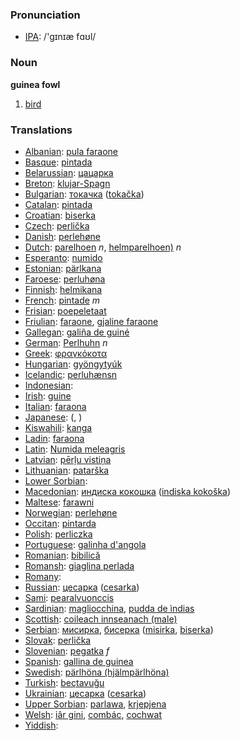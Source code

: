 === Pronunciation ===
*[[w:IPA|IPA]]: /'gɪnɪæ fɑʊl/

=== Noun ===

'''guinea fowl'''

# [[bird]]

=== Translations ===

*[[Albanian]]: [[pula faraone]]
*[[Basque]]: [[pintada]]
*[[Belarussian]]: [[цацарка]]
*[[Breton]]: [[klujar-Spagn]]
*[[Bulgarian]]: [[токачка]] ([[tokačka]])
*[[Catalan]]: [[pintada]]
*[[Croatian]]: [[biserka]]
*[[Czech]]: [[perlička]]
*[[Danish]]: [[perlehøne]]
*[[Dutch]]: [[parelhoen]] ''n'', [[helmparelhoen)]] ''n''
*[[Esperanto]]: [[numido]]
*[[Estonian]]: [[pärlkana]]
*[[Faroese]]: [[perluhøna]]
*[[Finnish]]: [[helmikana]]
*[[French]]: [[pintade]] ''m''
*[[Frisian]]: [[poepeletaat]]
*[[Friulian]]: [[faraone]], [[gjaline faraone]]
*[[Gallegan]]: [[galiña de guiné]]
*[[German]]: [[Perlhuhn]] ''n''
*[[Greek]]: [[φραγκόκοτα]] '' ''
*[[Hungarian]]: [[gyöngytyúk]]
*[[Icelandic]]: [[perluhænsn]]
*[[Indonesian]]: [[]]
*[[Irish]]: [[guine]]
*[[Italian]]: [[faraona]] '' ''
*[[Japanese]]: [[]] ([[]], )
*[[Kiswahili]]: [[kanga]]
*[[Ladin]]: [[faraona]]
*[[Latin]]: [[Numida meleagris]] '' ''
*[[Latvian]]: [[pērļu vistiņa]]
*[[Lithuanian]]: [[patarška]]
*[[Lower Sorbian]]: [[]]
*[[Macedonian]]: [[индиcкa кoкoшкa]] ([[indiska kokoška]])
*[[Maltese]]: [[farawni]]
*[[Norwegian]]: [[perlehøne]]
*[[Occitan]]: [[pintarda]]
*[[Polish]]: [[perliczka]] '' ''
*[[Portuguese]]: [[galinha d'angola]]
*[[Romanian]]: [[bibilică]]
*[[Romansh]]: [[giaglina perlada]]
*[[Romany]]: [[]]
*[[Russian]]: [[цесарка]] ([[cesarka]]) '' ''
*[[Sami]]: [[pearalvuonccis]]
*[[Sardinian]]: [[magliocchina]], [[pudda de ìndias]]
*[[Scottish]]: [[coileach innseanach (male)]]
*[[Serbian]]: [[мисирка]], [[бисерка]] ([[misirka]], [[biserka]])
*[[Slovak]]: [[perlička]]
*[[Slovenian]]: [[pegatka]] ''f''
*[[Spanish]]: [[gallina de guinea]] '' ''
*[[Swedish]]: [[pärlhöna (hjälmpärlhöna)]]
*[[Turkish]]: [[beçtavuğu]]
*[[Ukrainian]]: [[цесарка]] ([[cesarka]])
*[[Upper Sorbian]]: [[parlawa]], [[krjepjena]]
*[[Welsh]]: [[iâr gini]], [[combác]], [[cochwat]]
*[[Yiddish]]: [[]]